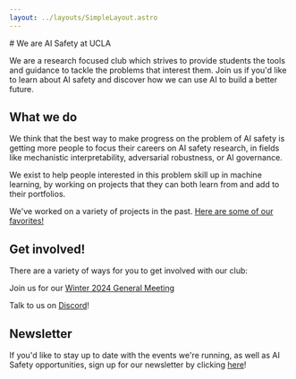 ```yaml
---
layout: ../layouts/SimpleLayout.astro
---
```



<div className="flex flex-wrap sm:flex-row items-center">
<div className="sm:w-2/3 text-xl">
# We are AI Safety at UCLA

We are a research focused club which strives to provide students the tools
and guidance to tackle the problems that interest them. Join us if you'd
like to learn about AI safety and discover how we can use AI to build a
better future.

</div>
<div className="w-full sm:w-1/3 sm:pl-10 align-middle h-fit">
<GPT3 client:only/>
</div>
</div>

## What we do

We think that the best way to make progress on the problem of AI safety is
getting more people to focus their careers on AI safety research, in fields
like mechanistic interpretability, adversarial robustness, or AI governance.

We exist to help people interested in this problem skill up in machine
learning, by working on projects that they can both learn from and add to
their portfolios.

We've worked on a variety of projects in the past. [Here are some of our favorites!](/projects)

## Get involved!

There are a variety of ways for you to get involved with our club:

Join us for our [Winter 2024 General Meeting](//forms.gle/5h7v8gAxPYaGggBh6)

Talk to us on [Discord](//discord.gg/37TzSyrwmf)!

## Newsletter

If you'd like to stay up to date with the events we're running, as well as AI
Safety opportunities, sign up for our newsletter by clicking
[here](//eepurl.com/h9dY9P)!
